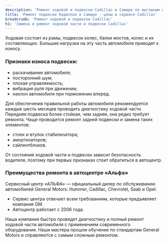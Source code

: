 ```yaml
---
description: 'Ремонт ходовой и подвески Cadillac в Самаре по выгодным ценам в сертифицированном сервисе Кадиллак.'
title: 'Ремонт подвески Кадиллак в Самаре - цены в сервисе Cadillac'
breadcrumb: 'Ремонт ходовой и подвески Cadillac'
h1: 'Замена и ремонт ходовой части и подвески Cadillac'
---
```

<p>
	 Ходовая состоит из рамы, подвесок колес, балки мостов, колес и их составляющих. Большие нагрузки на эту часть автомобиля приводят к износу.
</p>
<h3>Признаки износа подвески:</h3>
<ul>
	<li>раскачивание автомобиля; </li>
	<li>посторонний шум; </li>
	<li>плохая управляемость; </li>
	<li>вибрация руля при движении; </li>
	<li>наклон автомобиля при торможении вперед. </li>
</ul>
<p>
	 Для обеспечения правильной работы автомобиля рекомендуется каждые шесть месяцев проводить диагностику ходовой части.<br />
	 Передняя подвеска более стойкая, чем задняя, она редко требует ремонта. Чаще проводится ремонт задней подвески и замена таких элементов:
</p>
<ul>
	<li>стоек и втулок стабилизатора;</li>
	<li>амортизаторов;</li>
	<li>сайлентблоков.</li>
</ul>
<p>
	 От состояния ходовой части и подвески зависит безопасность водителя, поэтому при первых признаках стоит обратиться в автоцентр.
</p>
<h3>Преимущества ремонта в автоцентре «Альфа»</h3>
<p>
	 Сервисный центр «АЛЬФА» — официальный дилер по обслуживанию автомобилей General Motors: Hummer, Cadillac, Chevrolet, Saab и Opel.
</p>
<ul>
	<li>Сервис центра отвечает всем требованиям, которые предъявляет компания GM.</li>
	<li>Автоцентр работает с 2006 года.</li>
</ul>
<p>
	 Наша компания быстро проведет диагностику и полный ремонт ходовой части автомобиля с применением современного оборудования. Наши мастера прошли обучение по стандартам General Motors и справляются с самым сложным ремонтом.
</p>